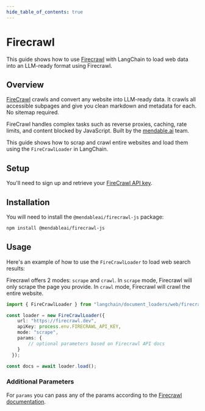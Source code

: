 ```yaml
---
hide_table_of_contents: true
---
```


# Firecrawl

This guide shows how to use [Firecrawl](https://firecrawl.dev) with LangChain to load web data into an LLM-ready format using Firecrawl.

## Overview

[FireCrawl](https://firecrawl.dev) crawls and convert any website into LLM-ready data. It crawls all accessible subpages and give you clean markdown and metadata for each. No sitemap required.

FireCrawl handles complex tasks such as reverse proxies, caching, rate limits, and content blocked by JavaScript. Built by the [mendable.ai](https://mendable.ai) team.

This guide shows how to scrap and crawl entire websites and load them using the `FireCrawlLoader` in LangChain.

## Setup

You'll need to sign up and retrieve your [FireCrawl API key](https://firecrawl.dev).

## Installation

You will need to install the `@mendableai/firecrawl-js` package:

```bash
npm install @mendableai/firecrawl-js
```

## Usage

Here's an example of how to use the `FireCrawlLoader` to load web search results:

Firecrawl offers 2 modes: `scrape` and `crawl`. In `scrape` mode, Firecrawl will only scrape the page you provide. In `crawl` mode, Firecrawl will crawl the entire website.

```typescript
import { FireCrawlLoader } from "langchain/document_loaders/web/firecrawl";

const loader = new FireCrawlLoader({
    url: "https://firecrawl.dev",
    apiKey: process.env.FIRECRAWL_API_KEY,
    mode: "scrape",
    params: {
        // optional parameters based on Firecrawl API docs
    }
  });

const docs = await loader.load();
```


### Additional Parameters

For `params` you can pass any of the params according to the [Firecrawl documentation](https://docs.firecrawl.dev).
